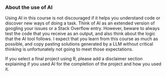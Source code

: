 ### About the use of AI {#sec-ai}

Using AI in this course is not discouraged if it helps you understand code or discover new ways of doing a task.
Think of AI as an extended version of googling your issues or a Stack Overflow entry.
However, beware to always test the code that you receive as an output, and also think about the logic that the AI tool follows.
I expect that you learn from this course as much as possible, and copy pasting solutions generated by a LLM without critical thinking is unfortunately not going to meet those expectations.

::: {.callout-warning}
If you select a final project using R, please add a disclaimer section explaining if you used AI for the completion of the project and how you used it. 
:::